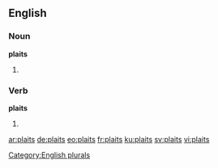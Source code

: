 ==English==

===Noun===
'''plaits'''

# {{plural of|plait}}

===Verb===
'''plaits'''

# {{en-third-person singular of|plait}}

[[Category:English plurals]]

[[ar:plaits]]
[[de:plaits]]
[[eo:plaits]]
[[fr:plaits]]
[[ku:plaits]]
[[sv:plaits]]
[[vi:plaits]]